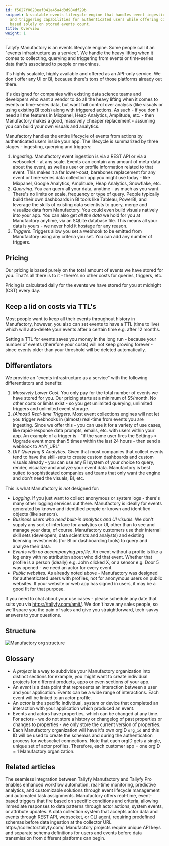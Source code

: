 ```yaml
---
id: f5627f0028eaf041a45a4d3d984df29b
snippet: A scalable events lifecycle engine that handles event ingestion, querying,
  and triggering capabilities for authenticated users while offering competitive pricing
  based solely on stored events count.
title: Overview
weight: 1
---
```


Tallyfy Manufactory is an events lifecycle engine. Some people call it an "events infrastructure as a service". We handle the heavy lifting when it comes to collecting, querying and triggering from events or time-series data that's associated to people or machines.

It's highly scalable, highly available and offered as an API-only service. We don't offer any UI or BI, because there's tons of those platforms already out there.

It's designed for companies with existing data science teams and developers who want a vendor to do all the heavy lifting when it comes to events or time-series data, but want full control over analysis (like visuals or using existing BI tools) along with triggered actions. As such - if you don't need all the features in Mixpanel, Heap Analytics, Amplitude, etc. - then Manufactory makes a good, massively cheaper replacement - assuming you can build your own visuals and analytics.

Manufactory handles the entire lifecycle of events from actions by authenticated users inside your app. The lifecycle is summarized by three stages - ingesting, querying and triggers:

1. *Ingesting*. Manufactory event ingestion is via a REST API or via a websocket - at any scale. Events can contain any amount of meta-data about the event, as well as user or profile information related to that event. This makes it a far lower-cost, barebones replacement for any event or time-series data collection app you might use today - like Mixpanel, Google Analytics, Amplitude, Heap Analytics, Snowflake, etc.
2. *Querying*. You can query all your data, anytime - as much as you want. There's no limits on scale, frequency or type of query. People typically build their own dashboards in BI tools like Tableau, PowerBI, and leverage the skills of existing data scientists to query, merge and visualize data from Manufactory. You could even build visuals natively into your app. You can also get *all the data* we hold for you at Manufactory anytime, via an SQLite database file. This means all your data is yours - we never hold it hostage for any reason.
3. *Triggers*. Triggers allow you set a webhook to be emitted from Manufactory using any criteria you set. You can add any number of triggers.

## Pricing

Our pricing is based purely on the total amount of events we have stored for you. That's all there is to it - there's no other costs for queries, triggers, etc.

Pricing is calculated daily for the events we have stored for you at midnight (CST) every day.

## Keep a lid on costs via TTL's

Most people want to keep all their events throughout history in Manufactory, however, you also can set events to have a TTL (time to live) which will auto-delete your events after a certain time e.g. after 12 months.

Setting a TTL for events saves you money in the long run - because your number of events (therefore your costs) will not keep growing forever - since events older than your threshold will be deleted automatically.

## Differentiators

We provide an "events infrastructure as a service" with the following differentiators and benefits:

1. *Massively Lower Cost.* You only pay for the total number of events we have stored for you. Our pricing starts at a minimum of $5/month. No other costs or limits exist - so you get unlimited querying, unlimited triggers and unlimited event storage.
2. *(Almost) Real-time Triggers.* Most event collections engines will not let you trigger webhooks in (almost) real-time from events you are ingesting. Since we offer this - you can use it for a variety of use cases, like rapid-response data prompts, emails, etc. with users within your app. An example of a trigger is - "if the same user fires the Settings > Upgrade event more than 5 times within the last 24 hours - then send a webhook to ANY_URL"
3. *DIY Querying & Analytics.* Given that most companies that collect events tend to have the skill-sets to create custom dashboards and custom visuals already - you can use any BI system of your choice to query, render, visualize and analyze your event data. Manufactory is best suited to sophisticated companies and teams that only want the engine and don't need the visuals, BI, etc.

This is what Manufactory is *not* designed for:

* *Logging.* If you just want to collect anonymous or system logs - there's many other logging services out there. Manufactory is ideally for events generated by known and identified people or known and identified objects (like sensors).
* *Business users who need built-in analytics and UI visuals.* We don't supply any sort of interface for analytics or UI, other than to see and manage your data, of course. Manufactory customers use their internal skill sets (developers, data scientists and analysts) and existing licensing investments (for BI or dashboarding tools) to query and analyze their data.
* *Events with no accompanying profile.* An event without a profile is like a log entry with no attribution about who did that event. Whether that profile is a person (ideally) e.g. John clicked X, or a sensor e.g. Door 5 was opened - we need an actor for every event.
* *Public websites.* As already noted above - Manufactory was designed for authenticated users with profiles, not for anonymous users on public websites. If your website or web app has signed in users, it may be a good fit for that purpose.

If you need to chat about your use cases - please schedule any date that suits you via https://tallyfy.com/amit/. We don't have any sales people, so we'll spare you the pain of sales and give you straightforward, tech-savvy answers to your questions.

## Structure

![Manufactory org structure](/assets/manufactory-org-structure-v1.png)

## Glossary

* A *project* is a way to subdivide your Manufactory organization into distinct sections for example, you might want to create individual projects for different products, apps or even sections of your app.
* An *event* is a data point that represents an interaction between a user and your application. Events can be a wide range of interactions. Each event will be linked to an actor profile.
* An *actor* is the specific individual, system or device that completed an interaction with your application which produced an event.
* Events and actors have properties, which can be changed at any time. For actors - we do not store a history or changelog of past properties or changes to properties - we only store the current version of properties.
* Each Manufactory organization will have it's own orgID `org_id` and this ID will be used to create the schemas and during the authentication process for websocket connections. Note that each orgID gets a single, unique set of actor profiles. Therefore, each customer app = one orgID = 1 Manufactory organization.


## Related articles
<CardGrid>
<LinkTitleCard header="<b>Manufactory > Use cases</b>" href="/products/manufactory/use-cases/" > The seamless integration between Tallyfy Manufactory and Tallyfy Pro enables enhanced workflow automation, real-time monitoring, predictive analytics, and customizable solutions through event lifecycle management and automated task assignments. </LinkTitleCard>
<LinkTitleCard header="<b>Manufactory > Triggers</b>" href="/products/manufactory/triggers/" > Manufactory offers real-time, event-based triggers that fire based on specific conditions and criteria, allowing immediate responses to data patterns through actor actions, system events, or attribute updates. </LinkTitleCard>
<LinkTitleCard header="<b>Manufactory > Collector</b>" href="/products/manufactory/collector/" > A data collection system that accepts actor data and events through REST API, websocket, or CLI agent, requiring predefined schemas before data ingestion at the collector URL https://collector.tallyfy.com/. </LinkTitleCard>
<LinkTitleCard header="<b>Manufactory > Projects</b>" href="/products/manufactory/projects/" > Manufactory projects require unique API keys and separate schema definitions for users and events before data transmission from different platforms can begin. </LinkTitleCard>
</CardGrid>
